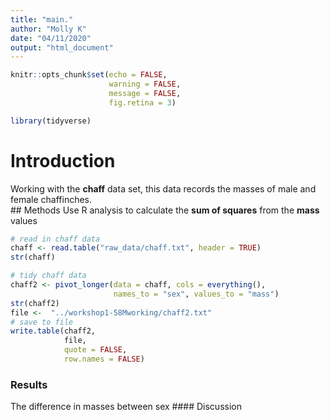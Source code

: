 ```yaml
---
title: "main."
author: "Molly K"
date: "04/11/2020"
output: "html_document"
---
```

<!-- Setup, FALSE for these 3 so code doesn't show up in document -->
```r
knitr::opts_chunk$set(echo = FALSE,
                      warning = FALSE,
                      message = FALSE,
                      fig.retina = 3)
```

<!-- package loading -->
```r
library(tidyverse)

```

# Introduction 
Working with the **chaff** data set, this data records the masses of male and female chaffinches.  
## Methods
Use R analysis to calculate the **sum of squares** from the **mass** values 

```r
# read in chaff data
chaff <- read.table("raw_data/chaff.txt", header = TRUE)
str(chaff)

# tidy chaff data
chaff2 <- pivot_longer(data = chaff, cols = everything(),
                       names_to = "sex", values_to = "mass")
str(chaff2)
file <-  "../workshop1-58Mworking/chaff2.txt"
# save to file 
write.table(chaff2, 
            file, 
            quote = FALSE,
            row.names = FALSE)
```
### Results 
The difference in masses between sex 
#### Discussion 